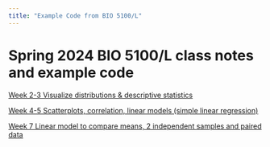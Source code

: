 ```yaml
---
title: "Example Code from BIO 5100/L"
---
```


# Spring 2024 BIO 5100/L class notes and example code

[Week 2-3 Visualize distributions & descriptive statistics](https://claisselab.github.io/BIO_5100/Distributions.html)

[Week 4-5 Scatterplots, correlation, linear models (simple linear regression)](https://claisselab.github.io/BIO_5100/Scatterplots_cor_lm_regression.html)

[Week 7 Linear model to compare means, 2 independent samples and paired data](https://claisselab.github.io/BIO_5100/Compare_means_independent_paried_samples.html)